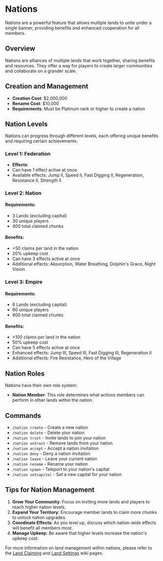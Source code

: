 
# Nations

Nations are a powerful feature that allows multiple lands to unite under a single banner, providing benefits and enhanced cooperation for all members.
## Overview

Nations are alliances of multiple lands that work together, sharing benefits and resources. They offer a way for players to create larger communities and collaborate on a grander scale.

## Creation and Management

- **Creation Cost**: $2,000,000
- **Rename Cost**: $10,000
- **Requirements**: Must be Platinum rank or higher to create a nation

## Nation Levels

Nations can progress through different levels, each offering unique benefits and requiring certain achievements.

### Level 1: Federation

- **Effects**: 
- Can have 1 effect active at once
- Available effects: Jump II, Speed II, Fast Digging II, Regeneration, Resistance II, Strength II


### Level 2: Nation

#### Requirements:
- 3 Lands (excluding capital)
- 30 unique players
- 400 total claimed chunks

#### Benefits:
- +50 claims per land in the nation
- 20% upkeep cost
- Can have 3 effects active at once
- Additional effects: Absorption, Water Breathing, Dolphin's Grace, Night Vision

### Level 3: Empire

#### Requirements:
- 6 Lands (excluding capital)
- 60 unique players
- 800 total claimed chunks

#### Benefits:
- +100 claims per land in the nation
- 50% upkeep cost
- Can have 5 effects active at once
- Enhanced effects: Jump III, Speed III, Fast Digging III, Regeneration II
- Additional effects: Fire Resistance, Hero of the Village

## Nation Roles

Nations have their own role system:

- **Nation Member**: This role determines what actions members can perform in other lands within the nation.

## Commands

- `/nation create` - Create a new nation
- `/nation delete` - Delete your nation
- `/nation trust` - Invite lands to join your nation
- `/nation untrust` - Remove lands from your nation
- `/nation accept` - Accept a nation invitation
- `/nation deny` - Deny a nation invitation
- `/nation leave` - Leave your current nation
- `/nation rename` - Rename your nation
- `/nation spawn` - Teleport to your nation's capital
- `/nation setcapital` - Set a new capital for your nation

## Tips for Nation Management

1. **Grow Your Community**: Focus on inviting more lands and players to reach higher nation levels.
2. **Expand Your Territory**: Encourage member lands to claim more chunks to unlock nation upgrades.
3. **Coordinate Effects**: As you level up, discuss which nation-wide effects will benefit all members most.
4. **Manage Upkeep**: Be aware that higher levels increase the nation's upkeep cost.

For more information on land management within nations, please refer to the [Land Claiming](landClaiming.mdx) and [Land Settings](landSettings.mdx) wiki pages.